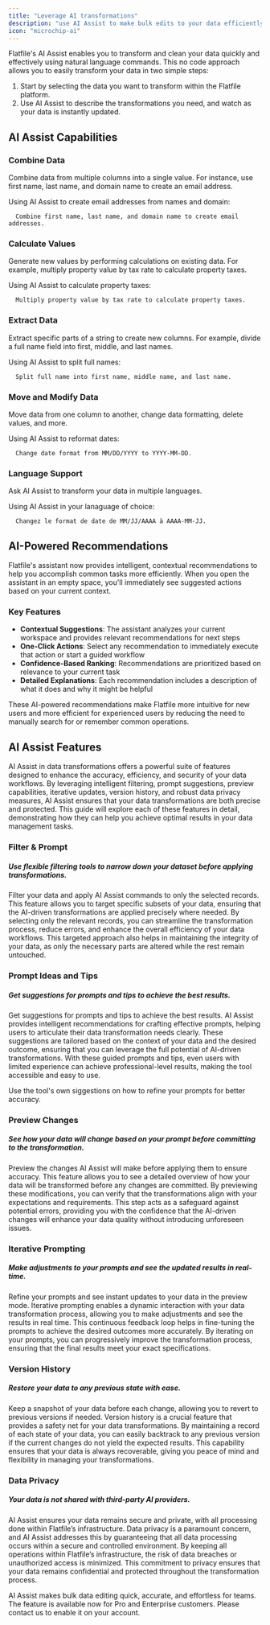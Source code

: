 ```yaml
---
title: "Leverage AI transformations"
description: "use AI Assist to make bulk edits to your data efficiently and accurately"
icon: "microchip-ai"
---
```


<Snippet file="shared/dxpbanner.mdx" />

Flatfile's AI Assist enables you to transform and clean your data quickly and
effectively using natural language commands. This no code approach allows you to
easily transform your data in two simple steps:

1. Start by selecting the data you want to transform within the Flatfile
   platform.
2. Use AI Assist to describe the transformations you need, and watch as your
   data is instantly updated.

## AI Assist Capabilities

### Combine Data

Combine data from multiple columns into a single value. For instance, use first
name, last name, and domain name to create an email address.

Using AI Assist to create email addresses from names and domain:

```plaintext
  Combine first name, last name, and domain name to create email addresses.
```

### Calculate Values

Generate new values by performing calculations on existing data. For example,
multiply property value by tax rate to calculate property taxes.

Using AI Assist to calculate property taxes:

```plaintext
  Multiply property value by tax rate to calculate property taxes.
```

### Extract Data

Extract specific parts of a string to create new columns. For example, divide a
full name field into first, middle, and last names.

Using AI Assist to split full names:

```plaintext
  Split full name into first name, middle name, and last name.
```

### Move and Modify Data

Move data from one column to another, change data formatting, delete values, and
more.

Using AI Assist to reformat dates:

```plaintext
  Change date format from MM/DD/YYYY to YYYY-MM-DD.
```

### Language Support

Ask AI Assist to transform your data in multiple languages.

Using AI Assist in your lanaguage of choice:

```plaintext
  Changez le format de date de MM/JJ/AAAA à AAAA-MM-JJ.
```

## AI-Powered Recommendations

Flatfile's assistant now provides intelligent, contextual recommendations to help you accomplish common tasks more efficiently. When you open the assistant in an empty space, you'll immediately see suggested actions based on your current context.

### Key Features

- **Contextual Suggestions**: The assistant analyzes your current workspace and provides relevant recommendations for next steps
- **One-Click Actions**: Select any recommendation to immediately execute that action or start a guided workflow
- **Confidence-Based Ranking**: Recommendations are prioritized based on relevance to your current task
- **Detailed Explanations**: Each recommendation includes a description of what it does and why it might be helpful

These AI-powered recommendations make Flatfile more intuitive for new users and more efficient for experienced users by reducing the need to manually search for or remember common operations.

## AI Assist Features

AI Assist in data transformations offers a powerful suite of features designed
to enhance the accuracy, efficiency, and security of your data workflows. By
leveraging intelligent filtering, prompt suggestions, preview capabilities,
iterative updates, version history, and robust data privacy measures, AI Assist
ensures that your data transformations are both precise and protected. This
guide will explore each of these features in detail, demonstrating how they can
help you achieve optimal results in your data management tasks.

### Filter & Prompt

##### Use flexible filtering tools to narrow down your dataset before applying transformations.

Filter your data and apply AI Assist commands to only the selected records. This
feature allows you to target specific subsets of your data, ensuring that the
AI-driven transformations are applied precisely where needed. By selecting only
the relevant records, you can streamline the transformation process, reduce
errors, and enhance the overall efficiency of your data workflows. This targeted
approach also helps in maintaining the integrity of your data, as only the
necessary parts are altered while the rest remain untouched.

### Prompt Ideas and Tips

##### Get suggestions for prompts and tips to achieve the best results.

Get suggestions for prompts and tips to achieve the best results. AI Assist
provides intelligent recommendations for crafting effective prompts, helping
users to articulate their data transformation needs clearly. These suggestions
are tailored based on the context of your data and the desired outcome, ensuring
that you can leverage the full potential of AI-driven transformations. With
these guided prompts and tips, even users with limited experience can achieve
professional-level results, making the tool accessible and easy to use.

<Info>
  Use the tool's own siggestions on how to refine your prompts for better
  accuracy.
</Info>

### Preview Changes

##### See how your data will change based on your prompt before committing to the transformation.

Preview the changes AI Assist will make before applying them to ensure accuracy.
This feature allows you to see a detailed overview of how your data will be
transformed before any changes are committed. By previewing these modifications,
you can verify that the transformations align with your expectations and
requirements. This step acts as a safeguard against potential errors, providing
you with the confidence that the AI-driven changes will enhance your data
quality without introducing unforeseen issues.

### Iterative Prompting

##### Make adjustments to your prompts and see the updated results in real-time.

Refine your prompts and see instant updates to your data in the preview mode.
Iterative prompting enables a dynamic interaction with your data transformation
process, allowing you to make adjustments and see the results in real time. This
continuous feedback loop helps in fine-tuning the prompts to achieve the desired
outcomes more accurately. By iterating on your prompts, you can progressively
improve the transformation process, ensuring that the final results meet your
exact specifications.

### Version History

##### Restore your data to any previous state with ease.

Keep a snapshot of your data before each change, allowing you to revert to
previous versions if needed. Version history is a crucial feature that provides
a safety net for your data transformations. By maintaining a record of each
state of your data, you can easily backtrack to any previous version if the
current changes do not yield the expected results. This capability ensures that
your data is always recoverable, giving you peace of mind and flexibility in
managing your transformations.

### Data Privacy

##### Your data is not shared with third-party AI providers.

AI Assist ensures your data remains secure and private, with all processing done
within Flatfile’s infrastructure. Data privacy is a paramount concern, and AI
Assist addresses this by guaranteeing that all data processing occurs within a
secure and controlled environment. By keeping all operations within Flatfile’s
infrastructure, the risk of data breaches or unauthorized access is minimized.
This commitment to privacy ensures that your data remains confidential and
protected throughout the transformation process.

<Note>
  AI Assist makes bulk data editing quick, accurate, and effortless for teams.
  The feature is available now for Pro and Enterprise customers. Please contact
  us to enable it on your account.
</Note>
